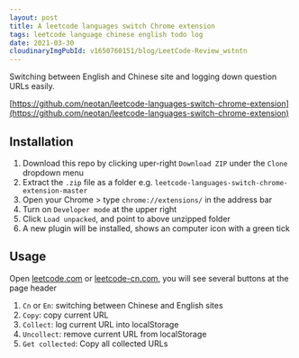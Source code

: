 ```yaml
---
layout: post
title: A leetcode languages switch Chrome extension
tags: leetcode language chinese english todo log
date: 2021-03-30
cloudinaryImgPubId: v1650760151/blog/LeetCode-Review_wstntn
---
```




Switching between English and Chinese site and logging down question URLs easily.

[https://github.com/neotan/leetcode-languages-switch-chrome-extension](https://github.com/neotan/leetcode-languages-switch-chrome-extension)

## Installation

1. Download this repo by clicking uper-right `Download ZIP` under the `Clone` dropdown menu
2. Extract the `.zip` file as a folder e.g. `leetcode-languages-switch-chrome-extension-master`
3. Open your Chrome > type `chrome://extensions/` in the address bar 
4. Turn on `Developer mode` at the upper right
5. Click `Load unpacked`, and point to above unzipped folder
6. A new plugin will be installed, shows an computer icon with a green tick

## Usage
Open [leetcode.com](leetcode.com) or [leetcode-cn.com](leetcode-cn.com), you will see several buttons at the page header
  1. `Cn` or `En`: switching between Chinese and English sites
  2. `Copy`: copy current URL
  3. `Collect`: log current URL into localStorage
  4. `Uncollect`: remove current URL from localStorage
  5. `Get collected`: Copy all collected URLs

